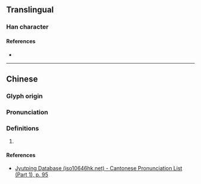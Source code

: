 {{character info}}
==Translingual==

===Han character===
{{Han char|rn=38|rad=女|as=16|sn=19|four=|canj=VHXC|ids=⿰女興}}

====References====
* {{Han ref|kx=0273.200|dkj=06852|hdz=21089.150|uh=5B39|ud=23353}}

----

==Chinese==
{{zh-forms}}

===Glyph origin===
{{Han etym}}
{{Han compound|女|興|ls=psc}}

===Pronunciation===
{{zh-pron
|m=xìng
|c=hing1
|mc=y
|oc=y
|cat=
}}

===Definitions===
{{zh-hanzi}}

# {{rfdef|zh}}

====References====
* [http://www.iso10646hk.net/jp/document/download.jsp Jyutping Database (iso10646hk.net) - Cantonese Pronunciation List (Part 1), p. 95]